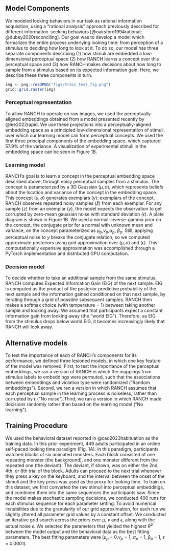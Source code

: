 

## Model Components

We modeled looking behaviors in our task as rational information acquisition, using a “rational analysis” approach previously described for different information-seeking behaviors [@oaksford1994rational; @dubey2020reconciling]. Our goal was to develop a model which formalizes the entire process underlying looking time: from perception of a stimulus to deciding how long to look at it. To do so, our model has three separate components describing (1) how stimuli are embedded a low-dimensional perceptual space (2) how RANCH learns a concept over this perceptual space and (3) how RANCH makes decisions about how long to sample from a stimulus based on its expected information gain. Here, we describe these three components in turn.


```r
img <- png::readPNG("figs/train_test_fig.png")
grid::grid.raster(img)
```

### Perceptual representation 

To allow RANCH to operate on raw images, we used the perceptually-aligned embeddings obtained from a model presented recently by @lee2022rapid. We use these projections into a perceptually-aligned embedding space as a principled low-dimensional representation of stimuli, over which our learning model can form perceptual concepts. We used the first three principal components of the embedding space, which captured 57.9% of the variance. A visualization of experimental stimuli in the embedding space can be seen in Figure 1B.

### Learning model 

RANCH's goal is to learn a concept in the perceptual embedding space described above, through noisy perceptual samples from a stimulus. The concept is parameterized by a 3D Gaussian $(\mu,\sigma)$, which represents beliefs about the location and variance of the concept in the embedding space. This concept $(\mu,\sigma)$ generates exemplars $(y)$: exemplars of the concept. RANCH observes repeated noisy samples $(\bar{z})$ from each exemplar. For any sample $(z)$ from an exemplar $(y)$, the model expects the observation to get corrupted by zero-mean gaussian noise with standard deviation  $(\epsilon)$. A plate diagram is shown in Figure 1B. We used a normal-inverse-gamma prior on the concept, the conjugate prior for a normal with unknown mean and variance, on the concept parameterized as $\mu_{p}$,$\nu_{p}$,$\alpha_{p}$, $\beta_{p}$. Still, applying perceptual noise to $y$ breaks the conjugate relation, so we computed approximate posteriors using grid approximation over $(\mu,\sigma)$ and $(\epsilon)$. This computationally expensive approximation was accomplished through a PyTorch implementation and distributed GPU computation. 


### Decision model 

To decide whether to take an additional sample from the same stimulus, RANCH computes Expected Information Gain (EIG) of the next sample. EIG is computed as the product of the posterior predictive probability of the next sample and the information gained conditioned on that next sample, by iterating through a grid of possible subsequent samples. RANCH then makes a softmax choice (with temperature = 1) between taking another sample and looking away. We assumed that participants expect a constant information gain from looking away (the “world EIG”). Therefore, as EIG from the stimulus drops below world EIG, it becomes increasingly likely that RANCH will look away.



## Alternative models 

To test the importance of each of RANCH’s components for its performance, we defined three lesioned models, in which one key feature of the model was removed. First, to test the importance of the perceptual embeddings, we ran a version of RANCH in which the mappings from stimulus labels to embeddings were permuted, such that the associations between embeddings and violation type were randomized (“Random embeddings”). Second, we ran a version in which RANCH assumes that each perceptual sample in the learning process is noiseless, rather than corrupted by $\epsilon$ (“No noise”).Third, we ran a version in which RANCH made decisions randomly rather than based on the learning model (“No learning”).

## Training Procedure 

We used the behavioral dataset reported in @cao2023habituation as the training data. In this prior experiment, 449 adults participated in an online self-paced looking time paradigm (Fig. 1A). In this paradigm, participants watched blocks of six animated monsters. Each block consisted of one repeating monster (the background), and one monster different from the repeated one (the deviant). The deviant, if shown, was on either the 2nd, 4th, or 6th trial of the block. Adults can proceed to the next trial whenever they press a key on the keyboard, and the interval between the onset of the stimuli and the key press was used as the proxy for looking time.  To train on this dataset, we first converted the raw stimuli into perceptual embeddings, and combined them into the same sequences the participants saw. Since the model makes stochastic sampling decisions, we conducted 400 runs for each stimulus sequence for each parameter setting. To avoid numerical instabilities due to the granularity of our grid approximation, for each run we slightly jittered all parameter grid values by a constant offset. We conducted an iterative grid search across the priors over $\mu$, $\nu$ and $\epsilon$, along with the actual noise $\epsilon$. We selected the parameters that yielded the highest $R^2$ between the model output and the behavioral data as the best fitting parameters. The best fitting parameters were ($\mu_{p}$ = 0,$\nu_{p}$ = 1, $\alpha_{p}$ = 1, $\beta_{p}$ = 1, $\epsilon$ = 0.0001).


